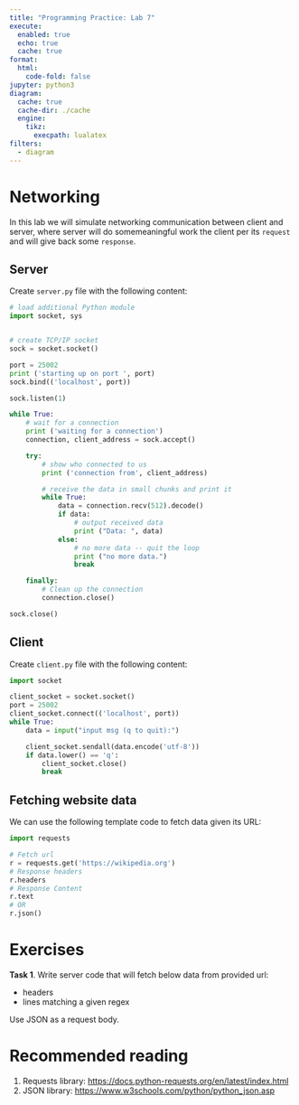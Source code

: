 ```yaml
---
title: "Programming Practice: Lab 7"
execute:
  enabled: true
  echo: true
  cache: true
format:
  html:
    code-fold: false
jupyter: python3
diagram:
  cache: true
  cache-dir: ./cache
  engine:
    tikz:
      execpath: lualatex
filters:
  - diagram
---
```


# Networking

In this lab we will simulate networking communication between client and server, where server will do somemeaningful work the client per its `request` and will give back some `response`.

## Server
Create `server.py` file with the following content:

```python
# load additional Python module
import socket, sys


# create TCP/IP socket
sock = socket.socket()

port = 25002
print ('starting up on port ', port)
sock.bind(('localhost', port))

sock.listen(1)

while True:
    # wait for a connection
    print ('waiting for a connection')
    connection, client_address = sock.accept()

    try:
        # show who connected to us
        print ('connection from', client_address)

        # receive the data in small chunks and print it
        while True:
            data = connection.recv(512).decode()
            if data:
                # output received data
                print ("Data: ", data)
            else:
                # no more data -- quit the loop
                print ("no more data.")
                break

    finally:
        # Clean up the connection
        connection.close()

sock.close()
```

## Client
Create `client.py` file with the following content:

```python
import socket

client_socket = socket.socket()
port = 25002
client_socket.connect(('localhost', port))
while True:
    data = input("input msg (q to quit):")

    client_socket.sendall(data.encode('utf-8'))
    if data.lower() == 'q':
        client_socket.close()
        break

```

## Fetching website data
We can use the following template code to fetch data given its URL:

```python
import requests

# Fetch url
r = requests.get('https://wikipedia.org')
# Response headers
r.headers
# Response Content
r.text
# OR
r.json()
```



# Exercises

**Task 1**. Write server code that will fetch below data from provided url:

  - headers
  - lines matching a given regex

:::{.callout-note}
Use JSON as a request body.
:::

# Recommended reading

1. Requests library: <https://docs.python-requests.org/en/latest/index.html>
2. JSON library: <https://www.w3schools.com/python/python_json.asp>

